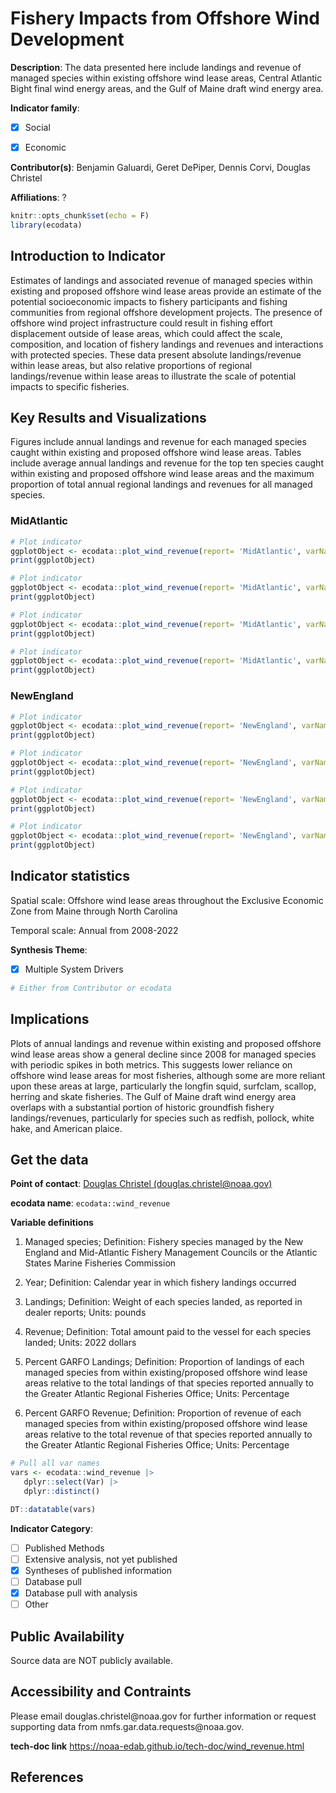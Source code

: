 # Fishery Impacts from Offshore Wind Development

**Description**: The data presented here include landings and revenue of managed species within existing offshore wind lease areas, Central Atlantic Bight final wind energy areas, and the Gulf of Maine draft wind energy area.

**Indicator family**: 

- [X] Social
- [X] Economic


**Contributor(s)**: Benjamin Galuardi, Geret DePiper, Dennis Corvi, Douglas Christel

**Affiliations**: ?

```{r echo=FALSE}
knitr::opts_chunk$set(echo = F)
library(ecodata)
```
## Introduction to Indicator
Estimates of landings and associated revenue of managed species within existing and proposed offshore wind lease areas provide an estimate of the potential socioeconomic impacts to fishery participants and fishing communities from regional offshore development projects. The presence of offshore wind project infrastructure could result in fishing effort displacement outside of lease areas, which could affect the scale, composition, and location of fishery landings and revenues and interactions with protected species. These data present absolute landings/revenue within lease areas, but also relative proportions of regional landings/revenue within lease areas to illustrate the scale of potential impacts to specific fisheries.

## Key Results and Visualizations
Figures include annual landings and revenue for each managed species caught within existing and proposed offshore wind lease areas. Tables include average annual landings and revenue for the top ten species caught within existing and proposed offshore wind lease areas and the maximum proportion of total annual regional landings and revenues for all managed species.

### MidAtlantic

```{r plot_wind_revenueMidAtlanticlandingfacets}
# Plot indicator
ggplotObject <- ecodata::plot_wind_revenue(report= 'MidAtlantic', varName= 'landing' ,plottype= 'facets')
print(ggplotObject)
```

```{r plot_wind_revenueMidAtlanticlandingnofacets}
# Plot indicator
ggplotObject <- ecodata::plot_wind_revenue(report= 'MidAtlantic', varName= 'landing' ,plottype= 'nofacets')
print(ggplotObject)
```

```{r plot_wind_revenueMidAtlanticvaluefacets}
# Plot indicator
ggplotObject <- ecodata::plot_wind_revenue(report= 'MidAtlantic', varName= 'value' ,plottype= 'facets')
print(ggplotObject)
```

```{r plot_wind_revenueMidAtlanticvaluenofacets}
# Plot indicator
ggplotObject <- ecodata::plot_wind_revenue(report= 'MidAtlantic', varName= 'value' ,plottype= 'nofacets')
print(ggplotObject)
```

### NewEngland

```{r plot_wind_revenueNewEnglandlandingfacets}
# Plot indicator
ggplotObject <- ecodata::plot_wind_revenue(report= 'NewEngland', varName= 'landing' ,plottype= 'facets')
print(ggplotObject)
```

```{r plot_wind_revenueNewEnglandlandingnofacets}
# Plot indicator
ggplotObject <- ecodata::plot_wind_revenue(report= 'NewEngland', varName= 'landing' ,plottype= 'nofacets')
print(ggplotObject)
```

```{r plot_wind_revenueNewEnglandvaluefacets}
# Plot indicator
ggplotObject <- ecodata::plot_wind_revenue(report= 'NewEngland', varName= 'value' ,plottype= 'facets')
print(ggplotObject)
```

```{r plot_wind_revenueNewEnglandvaluenofacets}
# Plot indicator
ggplotObject <- ecodata::plot_wind_revenue(report= 'NewEngland', varName= 'value' ,plottype= 'nofacets')
print(ggplotObject)
```


## Indicator statistics 
Spatial scale: Offshore wind lease areas throughout the Exclusive Economic Zone from Maine through North Carolina

Temporal scale: Annual from 2008-2022

**Synthesis Theme**:

- [X] Multiple System Drivers


```{r autostats_wind_revenue}
# Either from Contributor or ecodata
```

## Implications
Plots of annual landings and revenue within existing and proposed offshore wind lease areas show a general decline since 2008 for managed species with periodic spikes in both metrics. This suggests lower reliance on offshore wind lease areas for most fisheries, although some are more reliant upon these areas at large, particularly the longfin squid, surfclam, scallop, herring and skate fisheries. The Gulf of Maine draft wind energy area overlaps with a substantial portion of historic groundfish fishery landings/revenues, particularly for species such as redfish, pollock, white hake, and American plaice.

## Get the data

**Point of contact**: [Douglas Christel (douglas.christel@noaa.gov)](mailto:Douglas Christel (douglas.christel@noaa.gov)){.email}

**ecodata name**: `ecodata::wind_revenue`

**Variable definitions**

1) Managed species; Definition: Fishery species managed by the New England and Mid-Atlantic Fishery Management Councils or the Atlantic States Marine Fisheries Commission 
2) Year; Definition: Calendar year in which fishery landings occurred  
3) Landings; Definition: Weight of each species landed, as reported in dealer reports; Units: pounds 
4) Revenue; Definition: Total amount paid to the vessel for each species landed; Units: 2022 dollars 
5) Percent GARFO Landings; Definition: Proportion of landings of each managed species from within existing/proposed offshore wind lease areas relative to the total landings of that species reported annually to the Greater Atlantic Regional Fisheries Office; Units: Percentage 
6) Percent GARFO Revenue; Definition: Proportion of revenue of each managed species from within existing/proposed offshore wind lease areas relative to the total revenue of that species reported annually to the Greater Atlantic Regional Fisheries Office; Units: Percentage

```{r vars_wind_revenue}
# Pull all var names
vars <- ecodata::wind_revenue |>
   dplyr::select(Var) |>
   dplyr::distinct()

DT::datatable(vars)
```
**Indicator Category**:

- [ ] Published Methods
- [ ] Extensive analysis, not yet published
- [X] Syntheses of published information
- [ ] Database pull
- [X] Database pull with analysis
- [ ] Other

## Public Availability

Source data are NOT publicly available.

## Accessibility and Contraints

Please email douglas.christel@noaa.gov for further information or request supporting data from nmfs.gar.data.requests@noaa.gov.

**tech-doc link**
<https://noaa-edab.github.io/tech-doc/wind_revenue.html>

## References

